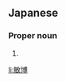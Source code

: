 ==Japanese==
{{ja-kanjitab|とし|ひろ|yomi=k}}

===Proper noun===
{{ja-pos|proper|としひろ}}

# {{given name|male|lang=ja|sort=としひろ}}

[[li:敏博]]